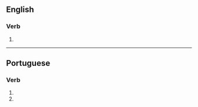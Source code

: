 ==English==

===Verb===
{{head|en|verb form}}

# {{en-third-person singular of|urbanize}}

----

==Portuguese==

===Verb===
{{head|pt|verb form}}

# {{pt-verb form of|urbanizar|ar|subjunctive|present|singular|second}}
# {{pt-verb form of|urbanizar|ar|imperative|negative|singular|second}}